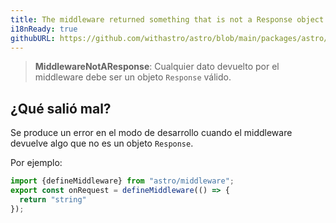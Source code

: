 ```yaml
---
title: The middleware returned something that is not a Response object.
i18nReady: true
githubURL: https://github.com/withastro/astro/blob/main/packages/astro/src/core/errors/errors-data.ts
---
```


> **MiddlewareNotAResponse**: Cualquier dato devuelto por el middleware debe ser un objeto `Response` válido.

## ¿Qué salió mal?
Se produce un error en el modo de desarrollo cuando el middleware devuelve algo que no es un objeto `Response`.

Por ejemplo:
```ts
import {defineMiddleware} from "astro/middleware";
export const onRequest = defineMiddleware(() => {
  return "string"
});
```
